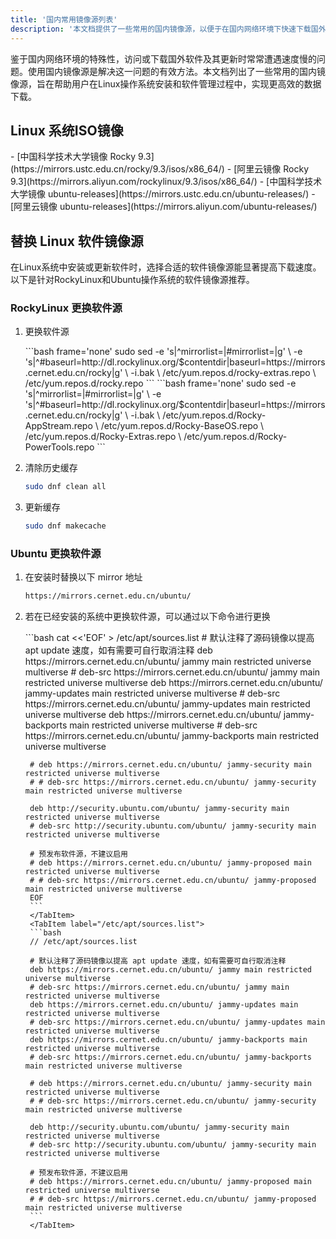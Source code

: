 ```yaml
---
title: '国内常用镜像源列表'
description: '本文档提供了一些常用的国内镜像源，以便于在国内网络环境下快速下载国外软件和Linux系统ISO镜像。'
---
```



鉴于国内网络环境的特殊性，访问或下载国外软件及其更新时常常遭遇速度慢的问题。使用国内镜像源是解决这一问题的有效方法。本文档列出了一些常用的国内镜像源，旨在帮助用户在Linux操作系统安装和软件管理过程中，实现更高效的数据下载。

## Linux 系统ISO镜像

<Tabs>
    <TabItem label="Rockylinux">
        - [中国科学技术大学镜像 Rocky 9.3](https://mirrors.ustc.edu.cn/rocky/9.3/isos/x86_64/)
        - [阿里云镜像 Rocky 9.3](https://mirrors.aliyun.com/rockylinux/9.3/isos/x86_64/)
    </TabItem>
    <TabItem label="Ubuntu">
        - [中国科学技术大学镜像 ubuntu-releases](https://mirrors.ustc.edu.cn/ubuntu-releases/)
        - [阿里云镜像 ubuntu-releases](https://mirrors.aliyun.com/ubuntu-releases/)
    </TabItem>
</Tabs>

## 替换 Linux 软件镜像源

在Linux系统中安装或更新软件时，选择合适的软件镜像源能显著提高下载速度。以下是针对RockyLinux和Ubuntu操作系统的软件镜像源推荐。

### RockyLinux 更换软件源

1. 更换软件源

    <Tabs>
        <TabItem label="Rockylinux 9">
            ```bash frame='none'
            sudo sed -e 's|^mirrorlist=|#mirrorlist=|g' \
                    -e 's|^#baseurl=http://dl.rockylinux.org/$contentdir|baseurl=https://mirrors.cernet.edu.cn/rocky|g' \
                    -i.bak \
                    /etc/yum.repos.d/rocky-extras.repo \
                    /etc/yum.repos.d/rocky.repo
            ```
        </TabItem>
        <TabItem label="RockyLinux 8">
            ```bash frame='none'
            sudo sed -e 's|^mirrorlist=|#mirrorlist=|g' \
                    -e 's|^#baseurl=http://dl.rockylinux.org/$contentdir|baseurl=https://mirrors.cernet.edu.cn/rocky|g' \
                    -i.bak \
                    /etc/yum.repos.d/Rocky-AppStream.repo \
                    /etc/yum.repos.d/Rocky-BaseOS.repo \
                    /etc/yum.repos.d/Rocky-Extras.repo \
                    /etc/yum.repos.d/Rocky-PowerTools.repo
            ```
        </TabItem>
    </Tabs>

2. 清除历史缓存

    ```bash frame='none'
    sudo dnf clean all
    ```
3. 更新缓存

    ```bash frame='none'
    sudo dnf makecache
    ```

### Ubuntu 更换软件源

1. 在安装时替换以下 mirror 地址

    ```bash frame='none'
    https://mirrors.cernet.edu.cn/ubuntu/
    ```

2. 若在已经安装的系统中更换软件源，可以通过以下命令进行更换

    <Tabs>
        <TabItem label="快速配置命令">
        ```bash
        cat <<'EOF' > /etc/apt/sources.list
        # 默认注释了源码镜像以提高 apt update 速度，如有需要可自行取消注释
        deb https://mirrors.cernet.edu.cn/ubuntu/ jammy main restricted universe multiverse
        # deb-src https://mirrors.cernet.edu.cn/ubuntu/ jammy main restricted universe multiverse
        deb https://mirrors.cernet.edu.cn/ubuntu/ jammy-updates main restricted universe multiverse
        # deb-src https://mirrors.cernet.edu.cn/ubuntu/ jammy-updates main restricted universe multiverse
        deb https://mirrors.cernet.edu.cn/ubuntu/ jammy-backports main restricted universe multiverse
        # deb-src https://mirrors.cernet.edu.cn/ubuntu/ jammy-backports main restricted universe multiverse

        # deb https://mirrors.cernet.edu.cn/ubuntu/ jammy-security main restricted universe multiverse
        # # deb-src https://mirrors.cernet.edu.cn/ubuntu/ jammy-security main restricted universe multiverse

        deb http://security.ubuntu.com/ubuntu/ jammy-security main restricted universe multiverse
        # deb-src http://security.ubuntu.com/ubuntu/ jammy-security main restricted universe multiverse

        # 预发布软件源，不建议启用
        # deb https://mirrors.cernet.edu.cn/ubuntu/ jammy-proposed main restricted universe multiverse
        # # deb-src https://mirrors.cernet.edu.cn/ubuntu/ jammy-proposed main restricted universe multiverse
        EOF
        ```
        </TabItem>
        <TabItem label="/etc/apt/sources.list">
        ```bash
        // /etc/apt/sources.list

        # 默认注释了源码镜像以提高 apt update 速度，如有需要可自行取消注释
        deb https://mirrors.cernet.edu.cn/ubuntu/ jammy main restricted universe multiverse
        # deb-src https://mirrors.cernet.edu.cn/ubuntu/ jammy main restricted universe multiverse
        deb https://mirrors.cernet.edu.cn/ubuntu/ jammy-updates main restricted universe multiverse
        # deb-src https://mirrors.cernet.edu.cn/ubuntu/ jammy-updates main restricted universe multiverse
        deb https://mirrors.cernet.edu.cn/ubuntu/ jammy-backports main restricted universe multiverse
        # deb-src https://mirrors.cernet.edu.cn/ubuntu/ jammy-backports main restricted universe multiverse

        # deb https://mirrors.cernet.edu.cn/ubuntu/ jammy-security main restricted universe multiverse
        # # deb-src https://mirrors.cernet.edu.cn/ubuntu/ jammy-security main restricted universe multiverse

        deb http://security.ubuntu.com/ubuntu/ jammy-security main restricted universe multiverse
        # deb-src http://security.ubuntu.com/ubuntu/ jammy-security main restricted universe multiverse

        # 预发布软件源，不建议启用
        # deb https://mirrors.cernet.edu.cn/ubuntu/ jammy-proposed main restricted universe multiverse
        # # deb-src https://mirrors.cernet.edu.cn/ubuntu/ jammy-proposed main restricted universe multiverse
        ```
        </TabItem>
    </Tabs>